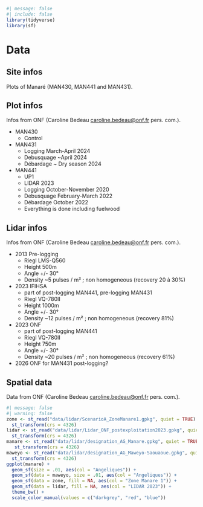 ```r
#| message: false
#| include: false
library(tidyverse)
library(sf)
```

# Data {.unnumbered}

## Site infos

Plots of Manaré (MAN430, MAN441 and MAN431).

## Plot infos

Infos from ONF (Caroline Bedeau [caroline.bedeau\@onf.fr](mailto:caroline.bedeau@onf.fr){.email} pers. com.).

-   MAN430
    -   Control
-   MAN431
    -   Logging March-April 2024
    -   Debusquage \~April 2024
    -   Débardage \~ Dry season 2024
-   MAN441
    -   UP1
    -   LIDAR 2023
    -   Logging October-November 2020
    -   Debusquage February-March 2022
    -   Débardage October 2022
    -   Everything is done including fuelwood

## Lidar infos

Infos from ONF (Caroline Bedeau [caroline.bedeau\@onf.fr](mailto:caroline.bedeau@onf.fr){.email} pers. com.).

-   2013 Pre-logging
    -   Riegl LMS-Q560
    -   Height 500m
    -   Angle +/- 30°
    -   Density \~5 pulses / m² ; non homogeneous (recovery 20 à 30%)
-   2023 IFIHSA
    -   part of post-logging MAN441, pre-logging MAN431
    -   Riegl VQ-780II
    -   Height 1000m
    -   Angle +/- 30°
    -   Density \~12 pulses / m² ; non homogeneous (recovery 81%)
-   2023 ONF
    -   part of post-logging MAN441
    -   Riegl VQ-780II
    -   Height 750m
    -   Angle +/- 30°
    -   Density \~20 pulses / m² ; non homogeneous (recovery 61%)
-   2026 ONF for MAN431 post-logging?

## Spatial data

Data from ONF (Caroline Bedeau [caroline.bedeau\@onf.fr](mailto:caroline.bedeau@onf.fr){.email} pers. com.).

```r
#| message: false
#| warning: false
zone <- st_read("data/lidar/ScenarioA_ZoneManare1.gpkg", quiet = TRUE) %>% 
  st_transform(crs = 4326)
lidar <- st_read("data/lidar/Lidar_ONF_postexploitation2023.gpkg", quiet = TRUE) %>% 
  st_transform(crs = 4326)
manare <- st_read("data/lidar/designation_AG_Manare.gpkg", quiet = TRUE) %>% 
   st_transform(crs = 4326)
maweyo <- st_read("data/lidar/designation_AG_Maweyo-Saouaoue.gpkg", quiet = TRUE) %>% 
  st_transform(crs = 4326)
ggplot(manare) +
  geom_sf(size = .01, aes(col = "Angeliques")) +
  geom_sf(data = maweyo, size = .01, aes(col = "Angeliques")) +
  geom_sf(data = zone, fill = NA, aes(col = "Zone Manare 1")) +
  geom_sf(data = lidar, fill = NA, aes(col = "LIDAR 2023")) +
  theme_bw() +
  scale_color_manual(values = c("darkgrey", "red", "blue"))
```
